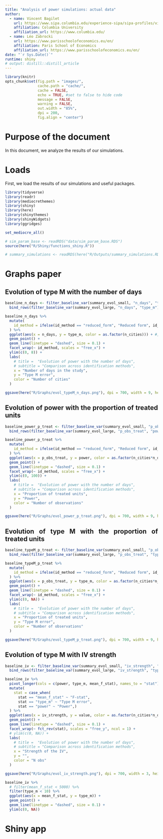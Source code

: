 ```yaml
---
title: "Analysis of power simulations: actual data"
author:
  - name: Vincent Bagilet 
    url: https://www.sipa.columbia.edu/experience-sipa/sipa-profiles/vincent-bagilet
    affiliation: Columbia University
    affiliation_url: https://www.columbia.edu/
  - name: Léo Zabrocki 
    url: https://www.parisschoolofeconomics.eu/en/
    affiliation: Paris School of Economics
    affiliation_url: https://www.parisschoolofeconomics.eu/en/
date: "`r Sys.Date()`"
runtime: shiny
# output: distill::distill_article
---
```


<style>
body {
text-align: justify}
</style>

```r
library(knitr)
opts_chunk$set(fig.path = "images/",
               cache.path = "cache/",
               cache = FALSE,
               echo = TRUE, #set to false to hide code
               message = FALSE,
               warning = FALSE,
               out.width = "85%",
               dpi = 200,
               fig.align = "center")  
```  

# Purpose of the document

In this document, we analyze the results of our simulations.

# Loads

First, we load the results of our simulations and useful packages.

```r
library(tidyverse) 
library(readr)
library(mediocrethemes)
library(shiny)
library(here)
library(shinythemes)
library(shinyWidgets)
library(ggridges)

set_mediocre_all()

# sim_param_base <- readRDS("data/sim_param_base.RDS")
source(here("R/Shiny/functions_shiny.R"))

# summary_simulations <- readRDS(here("R/Outputs/summary_simulations.RDS"))
```

# Graphs paper

## Evolution of type M with the number of days

```r
baseline_n_days <- filter_baseline_var(summary_evol_small, "n_days", "type_m")  %>% 
  bind_rows(filter_baseline_var(summary_evol_large, "n_days", "type_m"))

baseline_n_days %>% 
  mutate(
    id_method = ifelse(id_method == "reduced_form", "Reduced form", id_method)
  ) %>% 
  ggplot(aes(x = n_days, y = type_m, color = as.factor(n_cities))) + #, color = .data[[id_method]] + 
  geom_point() +
  geom_line(linetype = "dashed", size = 0.1) +
  facet_wrap(~ id_method, scales = "free_x") +
  ylim(c(0, 8)) +
  labs(
    # title =  "Evolution of power with the number of days",
    # subtitle = "Comparison across identification methods",
    x = "Number of days in the study",
    y = "Type M error",
    color = "Number of cities"
  ) 

ggsave(here("R/Graphs/evol_typeM_n_days.png"), dpi = 700, width = 9, height = 6)
```

## Evolution of power with the proportion of treated units

```r
baseline_power_p_treat <- filter_baseline_var(summary_evol_small, "p_obs_treat", "power")  %>% 
  bind_rows(filter_baseline_var(summary_evol_large, "p_obs_treat", "power"))

baseline_power_p_treat %>% 
  mutate(
    id_method = ifelse(id_method == "reduced_form", "Reduced form", id_method)
  ) %>% 
  ggplot(aes(x = p_obs_treat, y = power, color = as.factor(n_cities*n_days))) + #, color = .data[[id_method]] + 
  geom_point() +
  geom_line(linetype = "dashed", size = 0.1) +
  facet_wrap(~ id_method, scales = "free_x") +
  ylim(c(0, 100)) +
  labs(
    # title =  "Evolution of power with the number of days",
    # subtitle = "Comparison across identification methods",
    x = "Proportion of treated units",
    y = "Power",
    color = "Number of observations"
  ) 

ggsave(here("R/Graphs/evol_power_p_treat.png"), dpi = 700, width = 9, height = 4)
```

## Evolution of type M with the proportion of treated units

```r
baseline_typeM_p_treat <- filter_baseline_var(summary_evol_small, "p_obs_treat", "type_m")  %>% 
  bind_rows(filter_baseline_var(summary_evol_large, "p_obs_treat", "type_m"))

baseline_typeM_p_treat %>% 
  mutate(
    id_method = ifelse(id_method == "reduced_form", "Reduced form", id_method)
  ) %>% 
  ggplot(aes(x = p_obs_treat, y = type_m, color = as.factor(n_cities*n_days))) + #, color = .data[[id_method]] + 
  geom_point() +
  geom_line(linetype = "dashed", size = 0.1) +
  facet_wrap(~ id_method, scales = "free_x") +
  ylim(c(0, NA)) +
  labs(
    # title =  "Evolution of power with the number of days",
    # subtitle = "Comparison across identification methods",
    x = "Proportion of treated units",
    y = "Type M error",
    color = "Number of observations"
  ) 

ggsave(here("R/Graphs/evol_typeM_p_treat.png"), dpi = 700, width = 9, height = 4)
```

## Evolution of type M with IV strength

```r
baseline_iv <- filter_baseline_var(summary_evol_small, "iv_strength", "type_m")  %>% 
  bind_rows(filter_baseline_var(summary_evol_large, "iv_strength", "type_m"))

baseline_iv %>% 
  pivot_longer(cols = c(power, type_m, mean_f_stat), names_to = "stat") %>% 
  mutate(
    stat = case_when(
      stat == "mean_f_stat" ~ "F-stat",
      stat == "type_m" ~ "Type M error",
      stat == "power" ~ "Power",)
  ) %>% 
  ggplot(aes(x = iv_strength, y = value, color = as.factor(n_cities*n_days))) + #, color = .data[[id_method]] + 
  geom_point() +
  geom_line(linetype = "dashed", size = 0.1) +
  facet_wrap(~ fct_rev(stat), scales = "free_y", ncol = 1) +
  # ylim(c(0, NA)) +
  labs(
    # title =  "Evolution of power with the number of days",
    # subtitle = "Comparison across identification methods",
    x = "Strength of the IV",
    y = "",
    color = "N obs"
  ) 

ggsave(here("R/Graphs/evol_iv_strength.png"), dpi = 700, width = 3, height = 7)
```

```r
baseline_iv %>% 
  # filter(mean_f_stat < 5000) %>%
  filter(type_m < 10) %>% 
  ggplot(aes(x = mean_f_stat, y = type_m)) +
  geom_point() +
  geom_line(linetype = "dashed", size = 0.1) +
  ylim(c(0, NA))
```



# Shiny app

<!-- ```{r, echo = FALSE} -->
<!-- shinyAppDir( -->
<!--   here("R/Shiny/power_simulations_viz"), -->
<!--   options = list(width = "100%", height = 1300) -->
<!-- ) -->
<!-- ``` -->

<!-- # Quick analysis -->

<!-- First, we graph of the evolution of type M, type S and power for each quasi-experiment as a function of different parameters, holding other parameters constant. This function takes as input a "summary_simulations" type of data frame. -->

<!-- ```{r} -->
<!-- graph_evol_by_exp <- function(df, var_param = "n_days_study", stat = "power") { -->

<!--   var_param_name <- str_replace_all(var_param, "_", " ") -->
<!--   stat_name <- str_replace_all(stat, "_", " ") -->

<!--   #considering baseline values -->
<!--   df_filtered <- df %>%  -->
<!--     filter(str_detect(formula, "temperature")) #to only consider the model with all covariates -->

<!--   if (var_param != "p_treat") { -->
<!--     df_filtered <- df_filtered %>%  -->
<!--       filter(p_treat == sim_param_base[["p_treat"]]) -->
<!--   }  -->
<!--   if (!(var_param %in% c("n_days_study", "average_n_obs"))) { -->
<!--     df_filtered <- df_filtered %>%  -->
<!--       filter(n_days_study == sim_param_base[["n_days_study"]]) -->
<!--   }  -->
<!--   if (var_param != "percent_effect_size") { -->
<!--     df_filtered <- df_filtered %>%  -->
<!--       filter(percent_effect_size == sim_param_base[["percent_effect_size"]]) -->
<!--   } -->

<!--   #graph itself -->
<!--   graph <- df_filtered %>%  -->
<!--     mutate( -->
<!--       quasi_exp = str_to_sentence(str_replace_all(quasi_exp, "_", " ")) -->
<!--     ) %>%  -->
<!--     ggplot(aes(x = .data[[var_param]], y = .data[[stat]])) + #, color = .data[[quasi_exp]] +  -->
<!--     geom_point() + -->
<!--     geom_line(linetype = "dashed", size = 0.1) + -->
<!--     facet_wrap(~ quasi_exp) + -->
<!--     ylim(c(0, ifelse(stat == "power", 100, NA))) + -->
<!--     labs( -->
<!--       title = paste( -->
<!--         str_to_title(stat_name), ifelse(stat == "power", "increases", "decreases"), -->
<!--         "with", var_param_name -->
<!--       ), -->
<!--       subtitle = "Comparison across quasi-experiments", -->
<!--       x = var_param_name, -->
<!--       y = str_to_title(stat_name) -->
<!--     )  -->
<!--     # theme(legend.position = "none") -->

<!--   return(graph) -->
<!-- }  -->

<!-- # graph_evol_by_exp(summary_simulations) -->
<!-- ``` -->

<!-- We then plot all the graphs. To do so, we create a tibble containing every  parameter and statistics we want to plot and map our function on this tibble. -->

<!-- ```{r} -->
<!-- stat <- c("power", "type_m", "type_s") -->
<!-- var_param <-  c("n_days_study", "average_n_obs", "percent_effect_size", "p_treat") -->

<!-- param_by_exp <- crossing(stat, var_param) -->

<!-- pmap(param_by_exp, graph_evol_by_exp, df = summary_simulations) -->
<!-- ``` -->

<!-- We can also plot the graphs for each parameter separately, for a better readability. -->

<!-- ## Length study -->

<!-- ```{r} -->
<!-- map( -->
<!--   stat,  -->
<!--   graph_evol_by_exp,  -->
<!--   df = summary_simulations,  -->
<!--   var_param = "n_days_study" -->
<!-- ) -->

<!-- map( -->
<!--   stat,  -->
<!--   graph_evol_by_exp,  -->
<!--   df = summary_simulations,  -->
<!--   var_param = "average_n_obs" -->
<!-- ) -->
<!-- ``` -->

<!-- ## Effect size -->

<!-- ```{r} -->
<!-- map( -->
<!--   stat,  -->
<!--   graph_evol_by_exp,  -->
<!--   df = summary_simulations,  -->
<!--   var_param = "percent_effect_size" -->
<!-- ) -->
<!-- ``` -->

<!-- ## Proportion of treated days -->

<!-- ```{r} -->
<!-- map( -->
<!--   stat,  -->
<!--   graph_evol_by_exp,  -->
<!--   df = summary_simulations,  -->
<!--   var_param = "p_treat" -->
<!-- ) -->
<!-- ``` -->


<!-- ```{r} -->
<!-- # check_distrib_estimate <- function(df) { -->
<!-- #  -->
<!-- #   #only consider baseline values -->
<!-- #   df_baseline <- df %>%  -->
<!-- #     filter(str_detect(formula, "resp_total")) %>%  -->
<!-- #     select(quasi_exp, n_days, n_cities, p_obs_treat, percent_effect_size, id_method) %>%  -->
<!-- #     inner_join( -->
<!-- #       df, -->
<!-- #       by = c("quasi_exp", "n_days", "n_cities", "p_obs_treat", "percent_effect_size", "id_method") -->
<!-- #     ) %>%  -->
<!-- #     filter(str_detect(formula, "death_total")) -->
<!-- #  -->
<!-- #   graph <- df_baseline %>% -->
<!-- #     # mutate(significant = (p_value < 0.05)) %>% -->
<!-- #     filter(id_method == "OLS") %>% -->
<!-- #     ggplot() + -->
<!-- #     geom_density(aes(x = estimate)) + -->
<!-- #     geom_vline(aes(xintercept = mean(true_effect))) + -->
<!-- #     # facet_wrap(~ id_method) -->
<!-- #     labs( -->
<!-- #       title = "Distribution of estimates by identification method", -->
<!-- #       subtitle = "Comparison to the true effect" -->
<!-- #     ) -->
<!-- #      -->
<!-- #   return(graph) -->
<!-- # } -->

<!-- ``` -->


